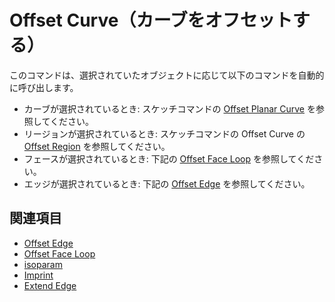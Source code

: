 
# Offset Curve（カーブをオフセットする）

<Reference shortcut="O" command="Offset Curve" button="コマンドバー右" />

このコマンドは、選択されていたオブジェクトに応じて以下のコマンドを自動的に呼び出します。
   - カーブが選択されているとき: スケッチコマンドの [Offset Planar Curve](../sketch/offset-planar-curve) を参照してください。
   - リージョンが選択されているとき: スケッチコマンドの Offset Curve の [Offset Region](../sketch/offset-region) を参照してください。
   - フェースが選択されているとき: 下記の [Offset Face Loop](./offset-face-loop) を参照してください。
   - エッジが選択されているとき: 下記の [Offset Edge](./offset-edge) を参照してください。

## 関連項目
- [Offset Edge](./offset-edge)
- [Offset Face Loop](./offset-face-loop)
- [isoparam](./isoparam)
- [Imprint](./imprint)
- [Extend Edge](./extend-edge)


